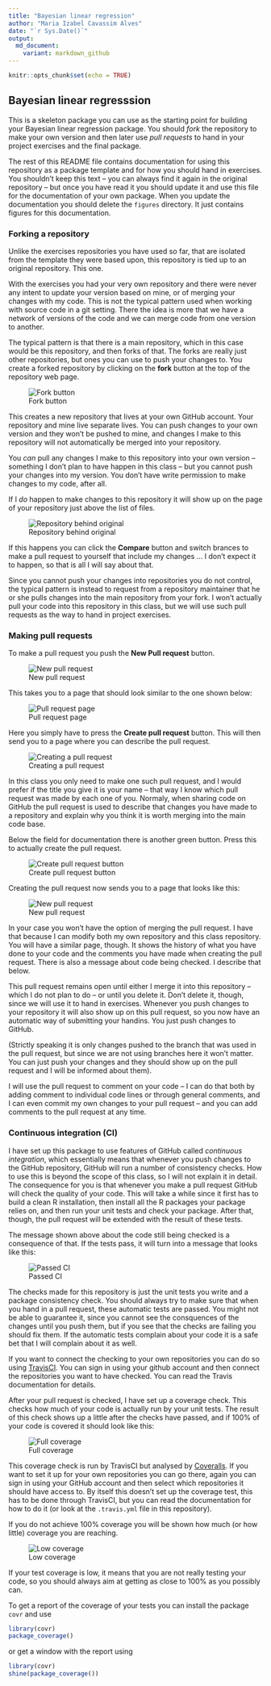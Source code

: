```yaml
---
title: "Bayesian linear regression"
author: "Maria Izabel Cavassim Alves"
date: "`r Sys.Date()`"
output:
  md_document:
    variant: markdown_github
---
```


```r
knitr::opts_chunk$set(echo = TRUE)
```

## Bayesian linear regresssion

This is a skeleton package you can use as the starting point for building your Bayesian linear regression package. You should *fork* the repository to make your own version and then later use *pull requests* to hand in your project exercises and the final package.

The rest of this README file contains documentation for using this repository as a package template and for how you should hand in exercises. You shouldn't keep this text -- you can always find it again in the original repository -- but once you have read it you should update it and use this file for the documentation of your own package. When you update the documentation you should delete the `figures` directory. It just contains figures for this documentation.

### Forking a repository

Unlike the exercises repositories you have used so far, that are isolated from the template they were based upon, this repository is tied up to an original repository. This one.

With the exercises you had your very own repository and there were never any intent to update your version based on mine, or of merging your changes with my code. This is not the typical pattern used when working with source code in a git setting. There the idea is more that we have a network of versions of the code and we can merge code from one version to another.

The typical pattern is that there is a main repository, which in this case would be this repository, and then forks of that. The forks are really just other repositories, but ones you can use to push your changes to. You create a forked repository by clicking on the **fork** button at the top of the repository web page.

![Fork button](figures/fork.png)

This creates a new repository that lives at your own GitHub account. Your repository and mine live separate lives. You can push changes to your own version and they won't be pushed to mine, and changes I make to this repository will not automatically be merged into your repository.

You *can* pull any changes I make to this repository into your own version -- something I don't plan to have happen in this class -- but you cannot push your changes into my version. You don't have write permission to make changes to my code, after all.

If I *do* happen to make changes to this repository it will show up on the page of your repository just above the list of files.

![Repository behind original](figures/behind.png)

If this happens you can click the **Compare** button and switch brances to make a pull request to yourself that include my changes ... I don't expect it to happen, so that is all I will say about that.

Since you cannot push your changes into repositories you do not control, the typical pattern is instead to request from a repository maintainer that he or she pulls changes into the main repository from your fork. I won't actually pull your code into this repository in this class, but we will use such pull requests as the way to hand in project exercises.

### Making pull requests

To make a pull request you push the **New Pull request** button.

![New pull request](figures/new-pull-request.png)

This takes you to a page that should look similar to the one shown below:

![Pull request page](figures/new-pull-request-first-page.png)

Here you simply have to press the **Create pull request** button. This will then send you to a page where you can describe the pull request.

![Creating a pull request](figures/creating-pull-request.png)

In this class you only need to make one such pull request, and I would prefer if the title you give it is your name -- that way I know which pull request was made by each one of you. Normaly, when sharing code on GitHub the pull request is used to describe that changes you have made to a repository and explain why you think it is worth merging into the main code base.

Below the field for documentation there is another green button. Press this to actually create the pull request.

![Create pull request button](figures/create-button.png)

Creating the pull request now sends you to a page that looks like this:

![New pull request](figures/pull-request.png)

In your case you won't have the option of merging the pull request. I have that because I can modify both my own repository and this class repository. You will have a similar page, though. It shows the history of what you have done to your code and the comments you have made when creating the pull request.  There is also a message about code being checked. I describe that below.

This pull request remains open until either I merge it into this repository -- which I do not plan to do -- or until you delete it. Don't delete it, though, since we will use it to hand in exercises. Whenever you push changes to your repository it will also show up on this pull request, so you now have an automatic way of submitting your handins. You just push changes to GitHub.

(Strictly speaking it is only changes pushed to the branch that was used in the pull request, but since we are not using branches here it won't matter. You can just push your changes and they should show up on the pull request and I will be informed about them).

I will use the pull request to comment on your code -- I can do that both by adding comment to individual code lines or through general comments, and I can even commit my own changes to your pull request -- and you can add comments to the pull request at any time.


### Continuous integration (CI)

I have set up this package to use features of GitHub called *continuous integration*, which essentially means that whenever you push changes to the GitHub repository, GitHub will run a number of consistency checks. How to use this is beyond the scope of this class, so I will not explain it in detail. The consequence for you is that whenever you make a pull request GitHub will check the quality of your code. This will take a while since it first has to build a clean R installation, then install all the R packages your package relies on, and then run your unit tests and check your package. After that, though, the pull request will be extended with the result of these tests.

The message shown above about the code still being checked is a consequence of that. If the tests pass, it will turn into a message that looks like this:

![Passed CI](figures/passed-CI.png)

The checks made for this repository is just the unit tests you write and a package consistency check. You should always try to make sure that when you hand in a pull request, these automatic tests are passed. You might not be able to guarantee it, since you cannot see the consquences of the changes until you push them, but if you see that the checks are failing you should fix them. If the automatic tests complain about your code it is a safe bet that I will complain about it as well.

If you want to connect the checking to your own repositories you can do so using [TravisCI](http://www.travis-ci.com). You can sign in using your github account and then connect the repositories you want to have checked. You can read the Travis documentation for details.

After your pull request is checked, I have set up a coverage check. This checks how much of your code is actually run by your unit tests. The result of this check shows up a little after the checks have passed, and if 100% of your code is covered it should look like this:

![Full coverage](figures/full-coverage.png)

This coverage check is run by TravisCI but analysed by [Coveralls](https://coveralls.io/). If you want to set it up for your own repositories you can go there, again you can sign in using your GitHub account and then select which repositories it should have access to. By itself this doesn't set up the coverage test, this has to be done through TravisCI, but you can read the documentation for how to do it (or look at the `.travis.yml` file in this repository).

If you do not achieve 100% coverage you will be shown how much (or how little) coverage you are reaching.

![Low coverage](figures/no-coverage.png)

If your test coverage is low, it means that you are not really testing your code, so you should always aim at getting as close to 100% as you possibly can.

To get a report of the coverage of your tests you can install the package `covr` and use

```r
library(covr)
package_coverage()
```

or get a window with the report using

```r
library(covr)
shine(package_coverage())
```


